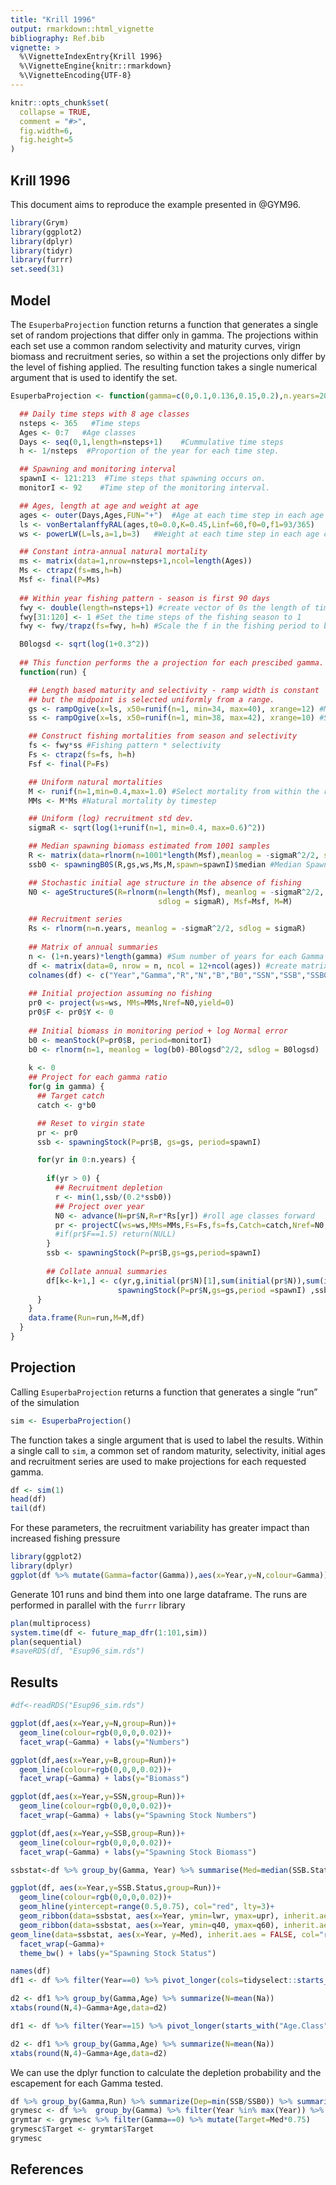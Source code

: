 ```yaml
---
title: "Krill 1996"
output: rmarkdown::html_vignette
bibliography: Ref.bib
vignette: >
  %\VignetteIndexEntry{Krill 1996}
  %\VignetteEngine{knitr::rmarkdown}
  %\VignetteEncoding{UTF-8}
---
```


```r
knitr::opts_chunk$set(
  collapse = TRUE,
  comment = "#>",
  fig.width=6,
  fig.height=5
)
```

## Krill 1996

This document aims to reproduce the example presented in @GYM96.


```r
library(Grym)
library(ggplot2)
library(dplyr)
library(tidyr)
library(furrr)
set.seed(31)
```


## Model

The `EsuperbaProjection` function returns a function that generates a single set of random projections that
differ only in gamma.  The projections within each set use a common random selectivity and maturity
curves, virign biomass and recruitment series, so within a set the projections only differ by the
level of fishing applied.  The resulting function takes a single numerical argument that is used to
identify the set.

```r
EsuperbaProjection <- function(gamma=c(0,0.1,0.136,0.15,0.2),n.years=20) {

  ## Daily time steps with 8 age classes
  nsteps <- 365   #Time steps
  Ages <- 0:7   #Age classes
  Days <- seq(0,1,length=nsteps+1)    #Cummulative time steps
  h <- 1/nsteps  #Proportion of the year for each time step. 

  ## Spawning and monitoring interval
  spawnI <- 121:213  #Time steps that spawning occurs on. 
  monitorI <- 92    #Time step of the monitoring interval. 

  ## Ages, length at age and weight at age
  ages <- outer(Days,Ages,FUN="+")  #Age at each time step in each age class. 
  ls <- vonBertalanffyRAL(ages,t0=0.0,K=0.45,Linf=60,f0=0,f1=93/365)   #Length at each time step in each age class. 
  ws <- powerLW(L=ls,a=1,b=3)   #Weight at each time step in each age class. 

  ## Constant intra-annual natural mortality
  ms <- matrix(data=1,nrow=nsteps+1,ncol=length(Ages))
  Ms <- ctrapz(fs=ms,h=h)
  Msf <- final(P=Ms)
  
  ## Within year fishing pattern - season is first 90 days
  fwy <- double(length=nsteps+1) #create vector of 0s the length of time steps
  fwy[31:120] <- 1 #Set the time steps of the fishing season to 1 
  fwy <- fwy/trapz(fs=fwy, h=h) #Scale the f in the fishing period to be 1 across the year

  B0logsd <- sqrt(log(1+0.3^2))
  
  ## This function performs the a projection for each prescibed gamma.
  function(run) {

    ## Length based maturity and selectivity - ramp width is constant
    ## but the midpoint is selected uniformly from a range.
    gs <- rampOgive(x=ls, x50=runif(n=1, min=34, max=40), xrange=12) #Maturity
    ss <- rampOgive(x=ls, x50=runif(n=1, min=38, max=42), xrange=10) #Selectivity

    ## Construct fishing mortalities from season and selectivity
    fs <- fwy*ss #Fishing pattern * selectivity
    Fs <- ctrapz(fs=fs, h=h) 
    Fsf <- final(P=Fs)

    ## Uniform natural mortalities 
    M <- runif(n=1,min=0.4,max=1.0) #Select mortality from within the range
    MMs <- M*Ms #Natural mortality by timestep

    ## Uniform (log) recruitment std dev. 
    sigmaR <- sqrt(log(1+runif(n=1, min=0.4, max=0.6)^2))

    ## Median spawning biomass estimated from 1001 samples
    R <- matrix(data=rlnorm(n=1001*length(Msf),meanlog = -sigmaR^2/2, sdlog=sigmaR),nrow = 1001,ncol = length(Msf)) #Recruitment matrix
    ssb0 <- spawningB0S(R,gs,ws,Ms,M,spawn=spawnI)$median #Median Spawning biomass

    ## Stochastic initial age structure in the absence of fishing
    N0 <- ageStructureS(R=rlnorm(n=length(Msf), meanlog = -sigmaR^2/2,
                                 sdlog = sigmaR), Msf=Msf, M=M)

    ## Recruitment series
    Rs <- rlnorm(n=n.years, meanlog = -sigmaR^2/2, sdlog = sigmaR)
    
    ## Matrix of annual summaries
    n <- (1+n.years)*length(gamma) #Sum number of years for each Gamma
    df <- matrix(data=0, nrow = n, ncol = 12+ncol(ages)) #create matrix of data
    colnames(df) <- c("Year","Gamma","R","N","B","B0","SSN","SSB","SSB0","SSB.Status","Catch","F",paste0("Age.Class.",1:ncol(ages))) #Set Column names
    
    ## Initial projection assuming no fishing
    pr0 <- project(ws=ws, MMs=MMs,Nref=N0,yield=0) 
    pr0$F <- pr0$Y <- 0
    
    ## Initial biomass in monitoring period + log Normal error
    b0 <- meanStock(P=pr0$B, period=monitorI)
    b0 <- rlnorm(n=1, meanlog = log(b0)-B0logsd^2/2, sdlog = B0logsd)
    
    k <- 0
    ## Project for each gamma ratio
    for(g in gamma) {
      ## Target catch
      catch <- g*b0

      ## Reset to virgin state
      pr <- pr0
      ssb <- spawningStock(P=pr$B, gs=gs, period=spawnI) 

      for(yr in 0:n.years) {
        
        if(yr > 0) {
          ## Recruitment depletion
          r <- min(1,ssb/(0.2*ssb0))
          ## Project over year
          N0 <- advance(N=pr$N,R=r*Rs[yr]) #roll age classes forward
          pr <- projectC(ws=ws,MMs=MMs,Fs=Fs,fs=fs,Catch=catch,Nref=N0,yield=1,Fmax=1.5) #Yearly projections for known catch.
          #if(pr$F==1.5) return(NULL)
        }
        ssb <- spawningStock(P=pr$B,gs=gs,period=spawnI)
      
        ## Collate annual summaries
        df[k<-k+1,] <- c(yr,g,initial(pr$N)[1],sum(initial(pr$N)),sum(initial(pr$B)),b0,
                        spawningStock(P=pr$N,gs=gs,period =spawnI) ,ssb, ssb0, ssb/ssb0 , sum(pr$Y) ,pr$F, initial(pr$N))
      }
    }
    data.frame(Run=run,M=M,df)
  }
}
```



## Projection

Calling `EsuperbaProjection` returns a function that generates a single "run" of the simulation
```r
sim <- EsuperbaProjection() 
```

The function takes a single argument that is used to label the results.  Within a single call to
`sim`, a common set of random maturity, selectivity, initial ages and recruitment series are used to
make projections for each requested gamma.
```r
df <- sim(1)
head(df)
tail(df)
```

For these parameters, the recruitment variability has greater impact
than increased fishing pressure
```r
library(ggplot2)
library(dplyr)
ggplot(df %>% mutate(Gamma=factor(Gamma)),aes(x=Year,y=N,colour=Gamma))+geom_line()
```

Generate 101 runs and bind them into one large dataframe.  The runs are performed in parallel with
the `furrr` library
```r
plan(multiprocess)
system.time(df <- future_map_dfr(1:101,sim))
plan(sequential)
#saveRDS(df, "Esup96_sim.rds")
```

## Results

```r
#df<-readRDS("Esup96_sim.rds")
```


```r
ggplot(df,aes(x=Year,y=N,group=Run))+
  geom_line(colour=rgb(0,0,0,0.02))+
  facet_wrap(~Gamma) + labs(y="Numbers")
```

```r
ggplot(df,aes(x=Year,y=B,group=Run))+
  geom_line(colour=rgb(0,0,0,0.02))+
  facet_wrap(~Gamma) + labs(y="Biomass")
```

```r
ggplot(df,aes(x=Year,y=SSN,group=Run))+
  geom_line(colour=rgb(0,0,0,0.02))+
  facet_wrap(~Gamma) + labs(y="Spawning Stock Numbers")
```

```r
ggplot(df,aes(x=Year,y=SSB,group=Run))+
  geom_line(colour=rgb(0,0,0,0.02))+
  facet_wrap(~Gamma) + labs(y="Spawning Stock Biomass")
```


```r
ssbstat<-df %>% group_by(Gamma, Year) %>% summarise(Med=median(SSB.Status), upr=quantile(SSB.Status, 0.975),lwr=quantile(SSB.Status, 0.025),q60=quantile(SSB.Status, 0.1),q40=quantile(SSB.Status, 0.9))

ggplot(df, aes(x=Year,y=SSB.Status,group=Run))+
  geom_line(colour=rgb(0,0,0,0.02))+
  geom_hline(yintercept=range(0.5,0.75), col="red", lty=3)+
  geom_ribbon(data=ssbstat, aes(x=Year, ymin=lwr, ymax=upr), inherit.aes = FALSE, alpha=0.2)+
  geom_ribbon(data=ssbstat, aes(x=Year, ymin=q40, ymax=q60), inherit.aes = FALSE, alpha=0.5)+
geom_line(data=ssbstat, aes(x=Year, y=Med), inherit.aes = FALSE, col="red")+
  facet_wrap(~Gamma)+
  theme_bw() + labs(y="Spawning Stock Status")

```


```r
names(df)
df1 <- df %>% filter(Year==0) %>% pivot_longer(cols=tidyselect::starts_with("Age.Class"),  names_prefix = "Age.Class.",names_to="Age",values_to="Na")
```



```r
d2 <- df1 %>% group_by(Gamma,Age) %>% summarize(N=mean(Na))
xtabs(round(N,4)~Gamma+Age,data=d2)
```



```r
df1 <- df %>% filter(Year==15) %>% pivot_longer(starts_with("Age.Class"),names_prefix = "Age.Class.",names_to="Age",values_to="Na")
```


```r
d2 <- df1 %>% group_by(Gamma,Age) %>% summarize(N=mean(Na))
xtabs(round(N,4)~Gamma+Age,data=d2)
```

We can use the dplyr function to calculate the depletion probability and the escapement for each Gamma tested. 

```r
df %>% group_by(Gamma,Run) %>% summarize(Dep=min(SSB/SSB0)) %>% summarize(Pr=mean(Dep < 0.2))
grymesc <- df %>%  group_by(Gamma) %>% filter(Year %in% max(Year)) %>% summarise(Med=median(SSB/SSB0))
grymtar <- grymesc %>% filter(Gamma==0) %>% mutate(Target=Med*0.75)
grymesc$Target <- grymtar$Target
grymesc

```


## References

